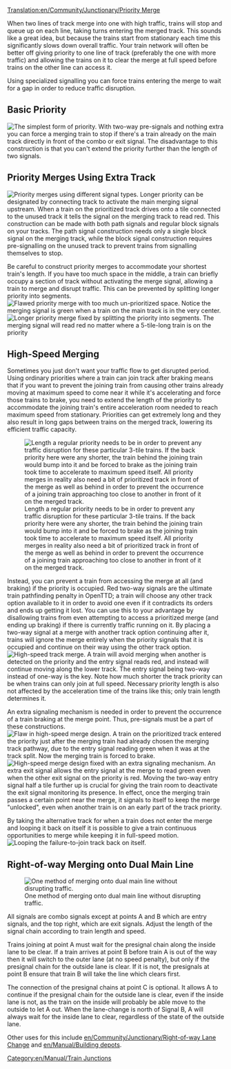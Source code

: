 [[Translation:en/Community/Junctionary/Priority Merge]]

{{en/Community/Junctionary/Navigation}}
When two lines of track merge into one with high traffic, trains will stop and queue up on each line, taking turns entering the merged track.  This sounds like a great idea, but because the trains start from stationary each time this significantly slows down overall traffic. Your train network will often be better off giving priority to one line of track (preferably the one with more traffic) and allowing the trains on it to clear the merge at full speed before trains on the other line can access it.

Using specialized signalling you can force trains entering the merge to wait for a gap in order to reduce traffic disruption.

==Basic Priority==
[[File:en/Community/Junctionary/Basic priority.png|none|frame|The simplest form of priority.]]
With two-way pre-signals and nothing extra you can force a merging train to stop if there's a train already on the main track directly in front of the combo or exit signal.  The disadvantage to this construction is that you can't extend the priority further than the length of two signals.

==Priority Merges Using Extra Track==
[[File:en/Community/Junctionary/Priority merges.png|none|frame|Priority merges using different signal types.]]
Longer priority can be designated by connecting track to activate the main merging signal upstream.  When a train on the prioritized track drives onto a tile connected to the unused track it tells the signal on the merging track to read red.  This construction can be made with both path signals and regular block signals on your tracks.  The path signal construction needs only a single block signal on the merging track, while the block signal construction requires pre-signalling on the unused track to prevent trains from signalling themselves to stop.


Be careful to construct priority merges to accommodate your shortest train's length.  If you have too much space in the middle, a train can briefly occupy a section of track without activating the merge signal, allowing a train to merge and disrupt traffic.  This can be prevented by splitting longer priority into segments.
[[File:en/Community/Junctionary/Flawed priority.png|none|frame|Flawed priority merge with too much un-prioritized space.  Notice the merging signal is green when a train on the main track is in the very center.]]
[[File:en/Community/Junctionary/Fixed priority.png|none|frame|Longer priority merge fixed by splitting the priority into segments.  The merging signal will read red no matter where a 5-tile-long train is on the priority]]

==High-Speed Merging==
Sometimes you just don't want your traffic flow to get disrupted period.  Using ordinary priorities where a train can join track after braking means that if you want to prevent the joining train from causing other trains already moving at maximum speed to come near it while it's accelerating and force those trains to brake, you need to extend the length of the priority to accommodate the joining train's entire acceleration room needed to reach maximum speed from stationary.  Priorities can get extremely long and they also result in long gaps between trains on the merged track, lowering its efficient traffic capacity.

[[File:en/Community/Junctionary/Full-length priority.png|none|frame|Length a regular priority needs to be in order to prevent any traffic disruption for these particular 3-tile trains.  If the back priority here were any shorter, the train behind the joining train would bump into it and be forced to brake as the joining train took time to accelerate to maximum speed itself.  All priority merges in reality also need a bit of prioritized track in front of the merge as well as behind in order to prevent the occurrence of a joining train approaching too close to another in front of it on the merged track.]]


Instead, you can prevent a train from accessing the merge at all (and braking) if the priority is occupied.  Red two-way signals are the ultimate train pathfinding penalty in OpenTTD; a train will choose any other track option available to it in order to avoid one even if it contradicts its orders and ends up getting it lost.  You can use this to your advantage by disallowing trains from even attempting to access a prioritized merge (and ending up braking) if there is currently traffic running on it.  By placing a two-way signal at a merge with another track option continuing after it, trains will ignore the merge entirely when the priority signals that it is occupied and continue on their way using the other track option.
[[File:en/Community/Junctionary/High-speed merge.png|none|frame|High-speed track merge.  A train will avoid merging when another is detected on the priority and the entry signal reads red, and instead will continue moving along the lower track.  The entry signal being two-way instead of one-way is the key.  Note how much shorter the track priority can be when trains can only join at full speed.  Necessary priority length is also not affected by the acceleration time of the trains like this; only train length determines it.]]

An extra signaling mechanism is needed in order to prevent the occurrence of a train braking at the merge point.  Thus, pre-signals must be a part of these constructions.
[[File:en/Community/Junctionary/High-speed merge flaw.png|none|frame|Flaw in high-speed merge design.  A train on the prioritized track entered the priority just after the merging train had already chosen the merging track pathway, due to the entry signal reading green when it was at the track split.  Now the merging train is forced to brake.]]
[[File:en/Community/Junctionary/High-speed merge fix.png|none|frame|High-speed merge design fixed with an extra signaling mechanism.  An extra exit signal allows the entry signal at the merge to read green even when the other exit signal on the priority is red.  Moving the two-way entry signal half a tile further up is crucial for giving the train room to deactivate the exit signal monitoring its presence.  In effect, once the merging train passes a certain point near the merge, it signals to itself to keep the merge "unlocked", even when another train is on an early part of the track priority.]]

By taking the alternative track for when a train does not enter the merge and looping it back on itself it is possible to give a train continuous opportunities to merge while keeping it in full-speed motion.
[[File:en/Community/Junctionary/High-speed merge loop.png|none|frame|Looping the failure-to-join track back on itself.]]

==Right-of-way Merging onto Dual Main Line==
[[File:en/Community/Junctionary/Rightofwaymerge.png|none|frame|One method of merging onto dual main line without disrupting traffic.]]

All signals are combo signals except at points A and B which are entry signals, and the top right, which are exit signals. Adjust the length of the signal chain according to train length and speed.

Trains joining at point A must wait for the presignal chain along the inside lane to be clear. If a train arrives at point B before train A is out of the way then it will switch to the outer lane (at no speed penalty), but only if the presignal chain for the outside lane is clear. If it is not, the presignals at point B ensure that train B will take the line which clears first.

The connection of the presignal chains at point C is optional. It allows A to continue if the presignal chain for the outside lane is clear, even if the inside lane is not, as the train on the inside will probably be able move to the outside to let A out. When the lane-change is north of Signal B, A will always wait for the inside lane to clear, regardless of the state of the outside lane.

Other uses for this include [[en/Community/Junctionary/Right-of-way Lane Change]] and [[en/Manual/Building depots]].

[[Category:en/Manual/Train Junctions]]